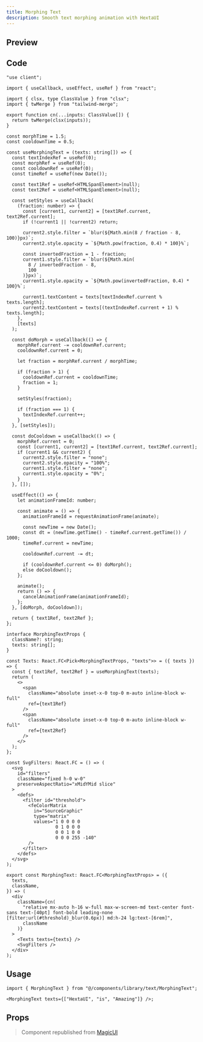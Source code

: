 ```yaml
---
title: Morphing Text
description: Smooth text morphing animation with HextaUI
---
```



## Preview

<PreviewContainer>
  <MorphingText texts={["HextaUI", "is", "Amazing"]} />
</PreviewContainer>

## Code

```tsx title="MorphingText.tsx"
"use client";

import { useCallback, useEffect, useRef } from "react";

import { clsx, type ClassValue } from "clsx";
import { twMerge } from "tailwind-merge";

export function cn(...inputs: ClassValue[]) {
  return twMerge(clsx(inputs));
}

const morphTime = 1.5;
const cooldownTime = 0.5;

const useMorphingText = (texts: string[]) => {
  const textIndexRef = useRef(0);
  const morphRef = useRef(0);
  const cooldownRef = useRef(0);
  const timeRef = useRef(new Date());

  const text1Ref = useRef<HTMLSpanElement>(null);
  const text2Ref = useRef<HTMLSpanElement>(null);

  const setStyles = useCallback(
    (fraction: number) => {
      const [current1, current2] = [text1Ref.current, text2Ref.current];
      if (!current1 || !current2) return;

      current2.style.filter = `blur(${Math.min(8 / fraction - 8, 100)}px)`;
      current2.style.opacity = `${Math.pow(fraction, 0.4) * 100}%`;

      const invertedFraction = 1 - fraction;
      current1.style.filter = `blur(${Math.min(
        8 / invertedFraction - 8,
        100
      )}px)`;
      current1.style.opacity = `${Math.pow(invertedFraction, 0.4) * 100}%`;

      current1.textContent = texts[textIndexRef.current % texts.length];
      current2.textContent = texts[(textIndexRef.current + 1) % texts.length];
    },
    [texts]
  );

  const doMorph = useCallback(() => {
    morphRef.current -= cooldownRef.current;
    cooldownRef.current = 0;

    let fraction = morphRef.current / morphTime;

    if (fraction > 1) {
      cooldownRef.current = cooldownTime;
      fraction = 1;
    }

    setStyles(fraction);

    if (fraction === 1) {
      textIndexRef.current++;
    }
  }, [setStyles]);

  const doCooldown = useCallback(() => {
    morphRef.current = 0;
    const [current1, current2] = [text1Ref.current, text2Ref.current];
    if (current1 && current2) {
      current2.style.filter = "none";
      current2.style.opacity = "100%";
      current1.style.filter = "none";
      current1.style.opacity = "0%";
    }
  }, []);

  useEffect(() => {
    let animationFrameId: number;

    const animate = () => {
      animationFrameId = requestAnimationFrame(animate);

      const newTime = new Date();
      const dt = (newTime.getTime() - timeRef.current.getTime()) / 1000;
      timeRef.current = newTime;

      cooldownRef.current -= dt;

      if (cooldownRef.current <= 0) doMorph();
      else doCooldown();
    };

    animate();
    return () => {
      cancelAnimationFrame(animationFrameId);
    };
  }, [doMorph, doCooldown]);

  return { text1Ref, text2Ref };
};

interface MorphingTextProps {
  className?: string;
  texts: string[];
}

const Texts: React.FC<Pick<MorphingTextProps, "texts">> = ({ texts }) => {
  const { text1Ref, text2Ref } = useMorphingText(texts);
  return (
    <>
      <span
        className="absolute inset-x-0 top-0 m-auto inline-block w-full"
        ref={text1Ref}
      />
      <span
        className="absolute inset-x-0 top-0 m-auto inline-block w-full"
        ref={text2Ref}
      />
    </>
  );
};

const SvgFilters: React.FC = () => (
  <svg
    id="filters"
    className="fixed h-0 w-0"
    preserveAspectRatio="xMidYMid slice"
  >
    <defs>
      <filter id="threshold">
        <feColorMatrix
          in="SourceGraphic"
          type="matrix"
          values="1 0 0 0 0
                  0 1 0 0 0
                  0 0 1 0 0
                  0 0 0 255 -140"
        />
      </filter>
    </defs>
  </svg>
);

export const MorphingText: React.FC<MorphingTextProps> = ({
  texts,
  className,
}) => (
  <div
    className={cn(
      "relative mx-auto h-16 w-full max-w-screen-md text-center font-sans text-[40pt] font-bold leading-none [filter:url(#threshold)_blur(0.6px)] md:h-24 lg:text-[6rem]",
      className
    )}
  >
    <Texts texts={texts} />
    <SvgFilters />
  </div>
);
```

## Usage

```tsx title="index.tsx"
import { MorphingText } from "@/components/library/text/MorphingText";

<MorphingText texts={["HextaUI", "is", "Amazing"]} />;
```

## Props

<AutoTypeTable
  path="./components/library/text/MorphingText.tsx"
  name="MorphingTextProps"
/>

> Component republished from [MagicUI](https://magicui.design/docs/components/morphing-text)
